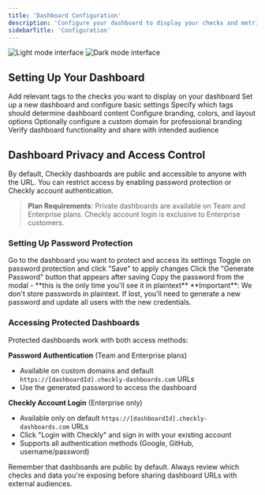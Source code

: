 ```yaml
---
title: 'Dashboard Configuration'
description: 'Configure your dashboard to display your checks and metrics.'
sidebarTitle: 'Configuration'
---
```

<Frame>
      <img 
        className="block dark:hidden" 
        src="/images/next/dashboard-light.png" 
        alt="Light mode interface"
      />
      <img 
        className="hidden dark:block" 
        src="/images/next/dashboard-dark.png" 
        alt="Dark mode interface"
      />
    </Frame>


## Setting Up Your Dashboard

<Steps>
<Step title="Configure Check Tags">
Add relevant tags to the checks you want to display on your dashboard
</Step>

<Step title="Create Dashboard">
Set up a new dashboard and configure basic settings
</Step>

<Step title="Apply Tag Filters">
Specify which tags should determine dashboard content
</Step>

<Step title="Customize Appearance">
Configure branding, colors, and layout options
</Step>

<Step title="Set Up Custom Domain">
Optionally configure a custom domain for professional branding
</Step>

<Step title="Test and Share">
Verify dashboard functionality and share with intended audience
</Step>
</Steps>


## Dashboard Privacy and Access Control

By default, Checkly dashboards are public and accessible to anyone with the URL. You can restrict access by enabling password protection or Checkly account authentication.

> **Plan Requirements**: Private dashboards are available on Team and Enterprise plans. Checkly account login is exclusive to Enterprise customers.

### Setting Up Password Protection

<Steps>
<Step title="Navigate to Dashboard Settings">
Go to the dashboard you want to protect and access its settings
</Step>

<Step title="Enable Password Protection">
Toggle on password protection and click "Save" to apply changes
</Step>

<Step title="Generate Password">
Click the "Generate Password" button that appears after saving
</Step>

<Step title="Secure Your Password">
Copy the password from the modal - **this is the only time you'll see it in plaintext**
</Step>
</Steps>

<Warning>
**Important**: We don't store passwords in plaintext. If lost, you'll need to generate a new password and update all users with the new credentials.
</Warning>

### Accessing Protected Dashboards

Protected dashboards work with both access methods:

**Password Authentication** (Team and Enterprise plans)
- Available on custom domains and default `https://[dashboardId].checkly-dashboards.com` URLs
- Use the generated password to access the dashboard

**Checkly Account Login** (Enterprise only)
- Available only on default `https://[dashboardId].checkly-dashboards.com` URLs
- Click "Login with Checkly" and sign in with your existing account
- Supports all authentication methods (Google, GitHub, username/password)


<Warning>
Remember that dashboards are public by default. Always review which checks and data you're exposing before sharing dashboard URLs with external audiences.
</Warning>


